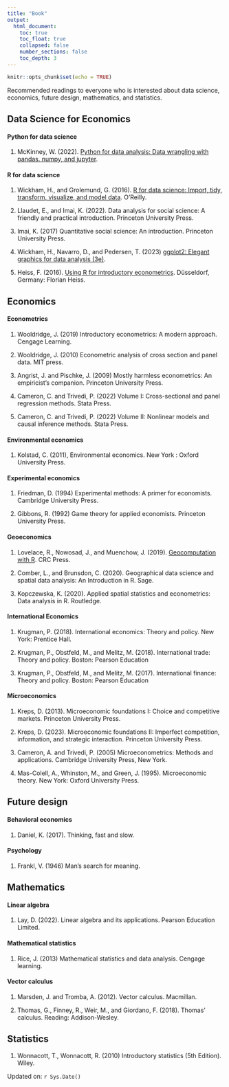 ```yaml
---
title: "Book"
output:
  html_document:
    toc: true
    toc_float: true
    collapsed: false
    number_sections: false
    toc_depth: 3
---
```


```r
knitr::opts_chunk$set(echo = TRUE)
```

Recommended readings to everyone who is interested about data science, economics, future design, mathematics, and statistics.

## Data Science for Economics

#### Python for data science

1. McKinney, W. (2022). [Python for data analysis: Data wrangling with pandas. numpy, and jupyter](https://wesmckinney.com/book/).

#### R for data science

1.  Wickham, H., and Grolemund, G. (2016). [R for data science: Import, tidy, transform, visualize, and model data](https://r4ds.had.co.nz/index.html). O'Reilly.

2.  Llaudet, E., and Imai, K. (2022). Data analysis for social science: A friendly and practical introduction. Princeton University Press.

3.  Imai, K. (2017) Quantitative social science: An introduction. Princeton University Press.

4.  Wickham, H., Navarro, D., and Pedersen, T. (2023) [ggplot2: Elegant graphics for data analysis (3e)](https://ggplot2-book.org/).

5.  Heiss, F. (2016). [Using R for introductory econometrics](http://www.urfie.net/?fbclid=IwAR0Iax1Am67ZTTUmaCf_zE7ObMVrcAZ-2hEsuJMErMCyi3qvlQ4WC9wttbI). Düsseldorf, Germany: Florian Heiss.

## Economics

#### Econometrics

1.  Wooldridge, J. (2019) Introductory econometrics: A modern approach. Cengage Learning.

2.  Wooldridge, J. (2010) Econometric analysis of cross section and panel data. MIT press.

3.  Angrist, J. and Pischke, J. (2009) Mostly harmless econometrics: An empiricist's companion. Princeton University Press.

4.  Cameron, C. and Trivedi, P. (2022) Volume I: Cross-sectional and panel regression methods. Stata Press.

5.  Cameron, C. and Trivedi, P. (2022) Volume II: Nonlinear models and causal inference methods. Stata Press.

#### Environmental economics

1.  Kolstad, C. (2011), Environmental economics. New York : Oxford University Press.

#### Experimental economics

1.  Friedman, D. (1994) Experimental methods: A primer for economists. Cambridge University Press.

2.  Gibbons, R. (1992) Game theory for applied economists. Princeton University Press.

#### Geoeconomics

1.  Lovelace, R., Nowosad, J., and Muenchow, J. (2019). [Geocomputation with R](https://r.geocompx.org/index.html). CRC Press.

2.  Comber, L., and Brunsdon, C. (2020). Geographical data science and spatial data analysis: An Introduction in R. Sage.

3.  Kopczewska, K. (2020). Applied spatial statistics and econometrics: Data analysis in R. Routledge.

#### International Economics

1. Krugman, P. (2018). International economics: Theory and policy. New York: Prentice Hall.

2. Krugman, P., Obstfeld, M., and Melitz, M. (2018). International trade: Theory and policy. Boston: Pearson Education

3. Krugman, P., Obstfeld, M., and Melitz, M. (2017). International finance: Theory and policy. Boston: Pearson Education

#### Microeconomics

1.  Kreps, D. (2013). Microeconomic foundations I: Choice and competitive markets. Princeton University Press.

2.  Kreps, D. (2023). Microeconomic foundations II: Imperfect competition, information, and strategic interaction. Princeton University Press.

3.  Cameron, A. and Trivedi, P. (2005) Microeconometrics: Methods and applications. Cambridge University Press, New York.

4.  Mas-Colell, A., Whinston, M., and Green, J. (1995). Microeconomic theory. New York: Oxford University Press.

## Future design

#### Behavioral economics

1. Daniel, K. (2017). Thinking, fast and slow.

#### Psychology

1. Frankl, V. (1946) Man's search for meaning. 

## Mathematics

#### Linear algebra

1.  Lay, D. (2022). Linear algebra and its applications. Pearson Education Limited.

#### Mathematical statistics

1.  Rice, J. (2013) Mathematical statistics and data analysis. Cengage learning.

#### Vector calculus

1.  Marsden, J. and Tromba, A. (2012). Vector calculus. Macmillan.

2.  Thomas, G., Finney, R., Weir, M., and Giordano, F. (2018). Thomas' calculus. Reading: Addison-Wesley.

## Statistics

1. Wonnacott, T., Wonnacott, R. (2010) Introductory statistics (5th Edition). Wiley.

Updated on: `r Sys.Date()`
